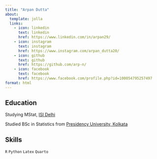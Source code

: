 ---
title: "Arpan Dutta"
about: 
  template: jolla
  links: 
    - icon: linkedin
      text: linkedin
      href: https://www.linkedin.com/in/arpan29/
    - icon: instagram
      text: instagram
      href: https://www.instagram.com/arpan_dutta20/
    - icon: github
      text: github
      href: https://github.com/arp-n/ 
    - icon: facebook
      text: facebook  
      href: https://www.facebook.com/profile.php?id=100054795257497
format: html
---

## Education

Studying MStat, [ISI Delhi](<https://www.isid.ac.in/>){target='_blank'}

Studied BSc in Statistics from [Presidency University, Kolkata](<https://www.presiuniv.ac.in/web/>){target="_blank"}



## Skills

`R` `Python` `Latex` `Quarto`
